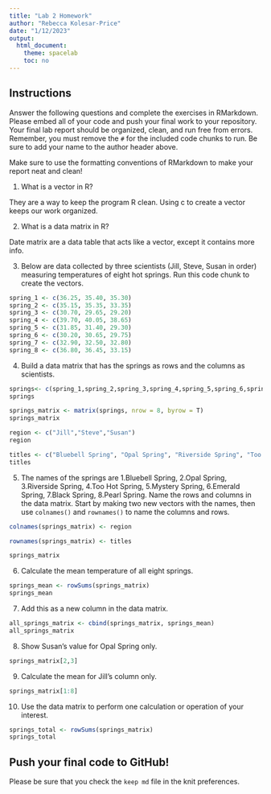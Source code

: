 ```yaml
---
title: "Lab 2 Homework"
author: "Rebecca Kolesar-Price"
date: "1/12/2023"
output:
  html_document:
    theme: spacelab
    toc: no
---
```


## Instructions
Answer the following questions and complete the exercises in RMarkdown. Please embed all of your code and push your final work to your repository. Your final lab report should be organized, clean, and run free from errors. Remember, you must remove the `#` for the included code chunks to run. Be sure to add your name to the author header above.  

Make sure to use the formatting conventions of RMarkdown to make your report neat and clean!  

1. What is a vector in R?  

They are a way to keep the program R clean. Using c to create a vector keeps our work organized.

2. What is a data matrix in R?  

Date matrix are a data table that acts like a vector, except it contains more info.

3. Below are data collected by three scientists (Jill, Steve, Susan in order) measuring temperatures of eight hot springs. Run this code chunk to create the vectors.  
```r
spring_1 <- c(36.25, 35.40, 35.30)
spring_2 <- c(35.15, 35.35, 33.35)
spring_3 <- c(30.70, 29.65, 29.20)
spring_4 <- c(39.70, 40.05, 38.65)
spring_5 <- c(31.85, 31.40, 29.30)
spring_6 <- c(30.20, 30.65, 29.75)
spring_7 <- c(32.90, 32.50, 32.80)
spring_8 <- c(36.80, 36.45, 33.15)
```

4. Build a data matrix that has the springs as rows and the columns as scientists.  
```r
springs<- c(spring_1,spring_2,spring_3,spring_4,spring_5,spring_6,spring_7,spring_8)
springs
```
```r
springs_matrix <- matrix(springs, nrow = 8, byrow = T)
springs_matrix
```
```r
region <- c("Jill","Steve","Susan")
region
```
```r
titles <- c("Bluebell Spring", "Opal Spring", "Riverside Spring", "Too Hot Spring","Mystery Spring", "Emerald Spring","Emerald Spring", "Pearl Spring")
titles
```

5. The names of the springs are 1.Bluebell Spring, 2.Opal Spring, 3.Riverside Spring, 4.Too Hot Spring, 5.Mystery Spring, 6.Emerald Spring, 7.Black Spring, 8.Pearl Spring. Name the rows and columns in the data matrix. Start by making two new vectors with the names, then use `colnames()` and `rownames()` to name the columns and rows.
```r
colnames(springs_matrix) <- region
```
```r
rownames(springs_matrix) <- titles
```
```r
springs_matrix
```

6. Calculate the mean temperature of all eight springs.
```r
springs_mean <- rowSums(springs_matrix)
springs_mean
```

7. Add this as a new column in the data matrix.  
```r
all_springs_matrix <- cbind(springs_matrix, springs_mean)
all_springs_matrix
```

8. Show Susan's value for Opal Spring only.
```r
springs_matrix[2,3]
```

9. Calculate the mean for Jill's column only.  
```r
springs_matrix[1:8]
```

10. Use the data matrix to perform one calculation or operation of your interest.
```r
springs_total <- rowSums(springs_matrix)
springs_total
```

## Push your final code to GitHub!
Please be sure that you check the `keep md` file in the knit preferences.  